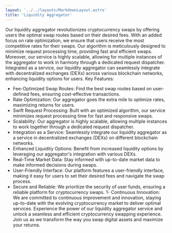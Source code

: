 ```yaml
---
layout: '../../layouts/MarkdownLayout.astro'
title: 'Liquidity Aggregator'
---
```


Our liquidity aggregator revolutionizes cryptocurrency swaps by offering users the optimal swap routes based on their desired fees. With an added focus on rate optimization, we ensure that users receive the most competitive rates for their swaps. Our algorithm is meticulously designed to minimize request processing time, providing fast and efficient swaps. Moreover, our service is highly scalable, allowing for multiple instances of the aggregator to work in harmony through a dedicated request dispatcher. Integrated as a service, our liquidity aggregator can seamlessly integrate with decentralized exchanges (DEXs) across various blockchain networks, enhancing liquidity options for users.
Key Features:

- Fee-Optimized Swap Routes: Find the best swap routes based on user-defined fees, ensuring cost-effective transactions.
- Rate Optimization: Our aggregator goes the extra mile to optimize rates, maximizing returns for users.
- Swift Request Processing: Built with an optimized algorithm, our service minimizes request processing time for fast and responsive swaps.
- Scalability: Our aggregator is highly scalable, allowing multiple instances to work together through a dedicated request dispatcher.
- Integration as a Service: Seamlessly integrate our liquidity aggregator as a service in decentralized exchanges (DEXs) on different blockchain networks.
- Enhanced Liquidity Options: Benefit from increased liquidity options by leveraging our aggregator's integration with various DEXs.
- Real-Time Market Data: Stay informed with up-to-date market data to make informed decisions during swaps.
- User-Friendly Interface: Our platform features a user-friendly interface, making it easy for users to set their desired fees and navigate the swap process.
- Secure and Reliable: We prioritize the security of user funds, ensuring a reliable platform for cryptocurrency swaps.
  1- Continuous Innovation: We are committed to continuous improvement and innovation, staying up-to-date with the evolving cryptocurrency market to deliver optimal services.
  Experience the power of our liquidity aggregator service and unlock a seamless and efficient cryptocurrency swapping experience. Join us as we transform the way you swap digital assets and maximize your returns.
